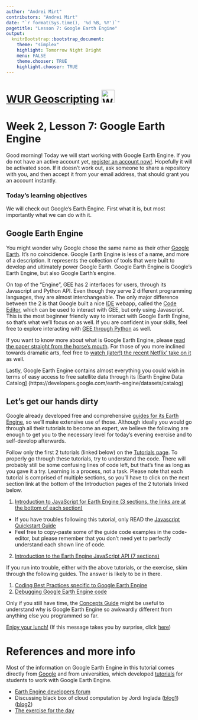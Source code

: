 ```yaml
---
author: "Andrei Mirt"
contributors: "Andrei Mirt"
date: "`r format(Sys.time(), '%d %B, %Y')`"
pagetitle: "Lesson 7: Google Earth Engine"
output:
  knitrBootstrap::bootstrap_document:
    theme: "simplex"
    highlight: Tomorrow Night Bright
    menu: FALSE
    theme.chooser: TRUE
    highlight.chooser: TRUE
---
```


# [WUR Geoscripting](https://geoscripting-wur.github.io/) <img src="https://www.wur.nl/upload/854757ab-168f-46d7-b415-f8b501eebaa5_WUR_RGB_standard_2021-site.svg" alt="WUR logo" style="height: 35px;"/>

# Week 2, Lesson 7: Google Earth Engine

Good morning! Today we will start working with Google Earth Engine.
If you do not have an active account yet, [register an account now!](https://signup.earthengine.google.com/#!/). Hopefully it will be activated soon. If it doesn't work out, ask someone to share a repository with you, and then accept it from your email address, that should grant you an account instantly.

### Today's learning objectives

We will check out Google's Earth Engine. First what it is, but most importantly what we can do with it.

## Google Earth Engine
You might wonder why Google chose the same name as their other [Google Earth](https://earth.google.com/web/). It's no coincidence. Google Earth Engine is less of a name, and more of a description. It represents the collection of tools that were built to develop and ultimately power Google Earth. Google Earth Engine is Google's Earth Engine, but also Google Earth's engine.

On top of the "Engine", GEE has 2 interfaces for users, through its Javascript and Python API. Even though they serve 2 different programming languages, they are almost interchangeable. The only major difference between the 2 is that Google built a nice [IDE](https://en.wikipedia.org/wiki/Integrated_development_environment) webapp, called the [Code Editor](https://code.earthengine.google.com/), which can be used to interact with GEE, but only using Javascript. This is the most beginner friendly way to interact with Google Earth Engine, so that's what we'll focus on as well. If you are confident in your skills, feel free to explore interacting with [GEE through Python](https://developers.google.com/earth-engine/tutorials/community/intro-to-python-api-guiattard) as well.

If you want to know more about what is Google Earth Engine, please [read the paper straight from the horse's mouth](https://www.sciencedirect.com/science/article/pii/S0034425717302900). For those of you more inclined towards dramatic arts, feel free to [watch (later!) the recent Netflix' take on it](https://www.netflix.com/title/81074012) as well.

Lastly, Google Earth Engine contains almost everything you could wish in terms of easy access to free satellite data through its [Earth Engine Data Catalog] (https://developers.google.com/earth-engine/datasets/catalog)

## Let's get our hands dirty

Google already developed free and comprehensive [guides for its Earth Engine](https://developers.google.com/earth-engine/guides), so we'll make extensive use of those. Although ideally you would go through all their tutorials to become an expert, we believe the following are enough to get you to the necessary level for today's evening exercise and to self-develop afterwards.

Follow only the first 2 tutorials (linked below) on the [Tutorials page](https://developers.google.com/earth-engine/tutorials/tutorials). To properly go through these tutorials, try to understand the code. There will probably still be some confusing lines of code left, but that's fine as long as you gave it a try. Learning is a process, not a task. Please note that each tutorial is comprised of multiple sections, so you'll have to click on the next section link at the bottom of the Introduction pages of the 2 tutorials linked below.

1. [Introduction to JavaScript for Earth Engine (3 sections, the links are at the bottom of each section)](https://developers.google.com/earth-engine/tutorials/tutorial_js_01)
 - If you have troubles following this tutorial, only READ the [Javascript Quickstart Guide](https://developers.google.com/earth-engine/guides/getstarted)
 - Feel free to copy-paste some of the guide code examples in the code-editor, but please remember that you don't need yet to perfectly understand each shown line of code.
2. [Introduction to the Earth Engine JavaScript API (7 sections)](https://developers.google.com/earth-engine/tutorials/tutorial_api_01)

If you run into trouble, either with the above tutorials, or the exercise, skim through the following guides. The answer is likely to be in there.

1. [Coding Best Practices specific to Google Earth Engine](https://developers.google.com/earth-engine/guides/best_practices)
2. [Debugging Google Earth Engine code](https://developers.google.com/earth-engine/guides/debugging)

Only if you still have time, the [Concepts Guide](https://developers.google.com/earth-engine/guides/concepts_overview) might be useful to understand why is Google Earth Engine so awkwardly different from anything else you programmed so far.

[Enjoy your lunch!](https://www.youtube.com/watch?v=Tas0c4e_E0M&list=PLivRXhCUgrZpCR3iSByLYdd_VwFv-3mfs&index=2)
(If this message takes you by surprise, click [here](https://developers.google.com/earth-engine/tutorials/tutorial_forest_01))

# References and more info

Most of the information on Google Earth Engine in this tutorial comes directly from [Google](https://developers.google.com/earth-engine/) and from universities, which developed [tutorials](https://developers.google.com/earth-engine/edu) for students to work with Google Earth Engine.

- [Earth Engine developers forum](https://groups.google.com/forum/#!forum/google-earth-engine-developers)
- Discussing black box of cloud computation by Jordi Inglada ([blog1](https://jordiinglada.net/wp/2016/05/12/is-google-earth-engine-evil-2/))([blog2](https://jordiinglada.net/wp/2016/05/23/sympathy-for-the-evil-lets-help-improve-google-earth-engine-2/))
 - [The exercise for the day](https://git.wur.nl/geoscripting-2022/staff/exercise-7/exercise-7-starter)
